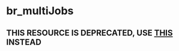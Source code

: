 # br_multiJobs

## THIS RESOURCE IS DEPRECATED, USE [THIS](https://documentation.brodino.net/br_tags) INSTEAD
